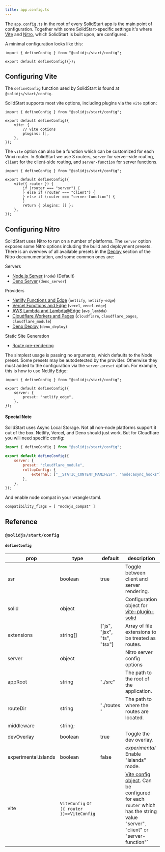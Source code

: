 ```yaml
---
title: app.config.ts
---
```


The `app.config.ts` in the root of every SolidStart app is the main point of configuration. Together with some SolidStart-specific settings it's where [Vite](https://vitejs.dev) and [Nitro](https://nitro.unjs.io), which SolidStart is built upon, are configured.


A minimal configuration looks like this:


```tsx
import { defineConfig } from "@solidjs/start/config";

export default defineConfig({});
```

## Configuring Vite

The `defineConfig` function used by SolidStart is found at `@solidjs/start/config`.

SolidStart supports most vite options, including plugins via the `vite` option:

```tsx
import { defineConfig } from "@solidjs/start/config";

export default defineConfig({
	vite: {
		// vite options
		plugins: [],
	},
});
```

The `vite` option can also be a function which can be customized for each Vinxi router. In SolidStart we use 3 routers, `server` for server-side routing, `client` for the client-side routing, and `server-function` for server functions.

```tsx
import { defineConfig } from "@solidjs/start/config";

export default defineConfig({
	vite({ router }) {
		if (router === "server") {
		} else if (router === "client") {
		} else if (router === "server-function") {
		}
		return { plugins: [] };
	},
});
```

## Configuring Nitro

SolidStart uses Nitro to run on a number of platforms. The `server` option exposes some Nitro options including the build and deployment presets. There is an overview of all available presets in the [Deploy](https://nitro.unjs.io/deploy) section of the Nitro documumentation, and some common ones are:


Servers
- [Node.js Server](https://nitro.unjs.io/deploy/runtimes/node#handler-advanced) (`node`) (Default)
- [Deno Server](https://nitro.unjs.io/deploy/runtimes/deno) (`deno_server`) 

Providers
- [Netlify Functions and Edge](https://nitro.unjs.io/deploy/providers/netlify) (`netlify`, `netlify-edge`)
- [Vercel Functions and Edge](https://nitro.unjs.io/deploy/providers/vercel) (`vecel`, `vecel-edge`)
- [AWS Lambda and Lambda@Edge](https://nitro.unjs.io/deploy/providers/aws) (`aws_lambda`)
- [Cloudflare Workers and Pages](https://nitro.unjs.io/deploy/providers/cloudflare) (`cloudflare`, `cloudflare_pages`, `cloudflare_module`)
- [Deno Deploy](https://nitro.unjs.io/deploy/providers/deno-deploy) (`deno_deploy`)

Static Site Generation
- [Route pre-rendering](/solid-start/building-your-application/route-prerendering)

The simplest usage is passing no arguments, which defaults to the Node preset. Some presets may be autodetected by the provider. Otherwise they must added to the configuration via the `server.preset` option. For example, this is how to use Netlify Edge:

```tsx
import { defineConfig } from "@solidjs/start/config";

export default defineConfig({
	server: {
		preset: "netlify_edge",
	},
});
```

#### Special Note

SolidStart uses Async Local Storage. Not all non-node platforms support it out of the box. Netlify, Vercel, and Deno should just work. But for Cloudflare you will need specific config:

```js
import { defineConfig } from "@solidjs/start/config";

export default defineConfig({
	server: {
		preset: "cloudflare_module",
		rollupConfig: {
			external: ["__STATIC_CONTENT_MANIFEST", "node:async_hooks"],
		},
	},
});
```

And enable node compat in your wrangler.toml.

```
compatibility_flags = [ "nodejs_compat" ]
```

## Reference

### `@solidjs/start/config`

#### `defineConfig`


| prop          | type    | default | description                                                                                                                                                                              |
| ------------- | ------- | --------|-------------------------------------------------------------------------------------------------------------------------------------------------------------------------------- |
  | ssr | boolean | true | Toggle between client and server rendering. |
  | solid | object |  | Configuration object for [vite-plugin-solid](https://github.com/solidjs/vite-plugin-solid) |
  | extensions | string[] | ["js", "jsx", "ts", "tsx"] | Array of file extensions to be treated as routes. |
  | server | object |  | Nitro server config options |
  | appRoot | string | "./src"| The path to the root of the application. |
  | routeDir | string | "./routes " | The path to where the routes are located. |
  | middleware | string;
  | devOverlay |  boolean | true | Toggle the dev overlay. |
  | experimental.islands | boolean | false |  _experimental_  Enable "islands" mode. |
  | vite | `ViteConfig` or `({ router })=>ViteConfig` | | [Vite config object](https://vitejs.dev/config/shared-options.html). Can be configured for each `router` which has the string value "server", "client" or "server-function"` |